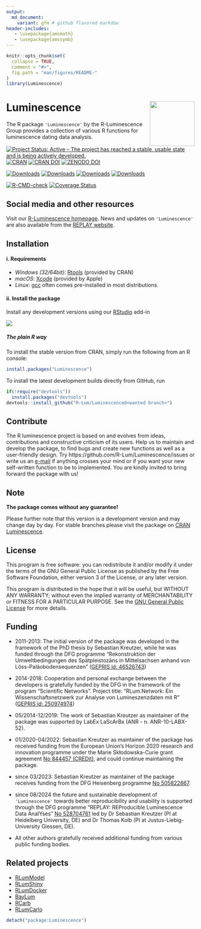 ```yaml
---
output:
  md_document:
    variant: gfm # github flavored markdow
header-includes:
   - \usepackage{amsmath}
   - \usepackage{amssymb}
---
```

<!-- README.md was auto-generated by README.Rmd. Please DO NOT edit by hand!-->
```r
knitr::opts_chunk$set(
  collapse = TRUE,
  comment = "#>",
  fig.path = "man/figures/README-"
)
library(Luminescence)
```

# Luminescence <img width=120px src="man/figures/Luminescence_logo.png" align="right" />

The R package `'Luminescence'` by the R-Luminescence Group provides a collection of various R functions for luminescence dating data analysis.

[![Project Status: Active – The project has reached a stable, usable state and is being actively developed.](https://www.repostatus.org/badges/latest/active.svg)](https://www.repostatus.org/#active)
[![CRAN](https://www.r-pkg.org/badges/version/Luminescence)](https://CRAN.R-project.org/package=Luminescence)
[![CRAN DOI](https://img.shields.io/badge/DOI-10.32614/CRAN.package.Luminescence-1f57b6?style=flat&link=https://doi.org/10.32614/CRAN.package.Luminescence)](https://doi.org/10.32614/CRAN.package.Luminescence)
[![ZENODO DOI](https://zenodo.org/badge/23153315.svg)](https://zenodo.org/badge/latestdoi/23153315)

[![Downloads](https://cranlogs.r-pkg.org/badges/grand-total/Luminescence)](https://www.r-pkg.org/pkg/Luminescence)
[![Downloads](https://cranlogs.r-pkg.org/badges/Luminescence)](https://www.r-pkg.org/pkg/Luminescence)
[![Downloads](https://cranlogs.r-pkg.org/badges/last-week/Luminescence)](https://www.r-pkg.org/pkg/Luminescence)
[![Downloads](https://cranlogs.r-pkg.org/badges/last-day/Luminescence)](https://www.r-pkg.org/pkg/Luminescence)

[![R-CMD-check](https://github.com/R-Lum/Luminescence/actions/workflows/R-CMD-check.yml/badge.svg)](https://github.com/R-Lum/Luminescence/actions)
[![Coverage Status](https://img.shields.io/codecov/c/github/R-Lum/Luminescence.svg)](https://app.codecov.io/github/R-Lum/Luminescence?branch=master)

## Social media and other resources 
Visit our [R-Luminescence homepage](https://r-luminescence.org).
News and updates on `'Luminescence'` are also available from the
[REPLAY website](https://replay.geog.uni-heidelberg.de/).

## Installation

#### i. Requirements

* *Windows (32/64bit)*:  [Rtools](https://cran.r-project.org/bin/windows/Rtools/) (provided by CRAN)
* *macOS*: [Xcode](https://developer.apple.com/) (provided by Apple)
* *Linux*: [gcc](https://gcc.gnu.org) often comes pre-installed in most distributions. 

#### ii. Install the package

Install any development versions using our [RStudio](https://posit.co) add-in

![](man/figures/README-Screenshot_AddIn.png)


##### The plain **R** way

To install the stable version from CRAN, simply run the following from an R console:

```r
install.packages("Luminescence")
```

To install the latest development builds directly from GitHub, run

```r
if(!require("devtools"))
  install.packages("devtools")
devtools::install_github("R-Lum/Luminescence@<wanted branch>")
```

## Contribute

The R luminescence project is based on and evolves from ideas, contributions and constructive criticism of its users. Help us to maintain and develop the package, to find bugs and create new functions as well as a user-friendly design. Try https://github.com/R-Lum/Luminescence/issues or write us an [e-mail](mailto:developers@r-luminescence.org) if anything crosses your mind or if you want your new self-written function to be to implemented. You are kindly invited to bring forward the package with us!

## Note

**The package comes without any guarantee!**

Please further note that this version is a development version and may change day by day. For stable branches please visit
the package on [CRAN Luminescence](https://CRAN.R-project.org/package=Luminescence).

## License

This program is free software: you can redistribute it and/or modify
it under the terms of the GNU General Public License as published by
the Free Software Foundation, either version 3 of the License, or
any later version.

This program is distributed in the hope that it will be useful,
but WITHOUT ANY WARRANTY; without even the implied warranty of
MERCHANTABILITY or FITNESS FOR A PARTICULAR PURPOSE.  See the
[GNU General Public License](https://github.com/R-Lum/Luminescence/blob/master/LICENSE) for more details.

## Funding

* 2011-2013:  The initial version of the package was developed in the framework of the
PhD thesis by Sebastian Kreutzer, while he was funded through the DFG programme "Rekonstruktion der Umweltbedingungen
des Spätpleistozäns in Mittelsachsen anhand von Löss-Paläobodensequenzen"
([GEPRIS id: 46526743](https://gepris.dfg.de/gepris/projekt/46526743))

* 2014-2018: Cooperation and personal exchange between the developers is gratefully
funded by the DFG in the framework of the program
"Scientific Networks". Project title: "RLum.Network: Ein
Wissenschaftsnetzwerk zur Analyse von Lumineszenzdaten mit R" ([GEPRIS id: 250974974 ](https://gepris.dfg.de/gepris/projekt/250974974))

* 05/2014-12/2019: The work of Sebastian Kreutzer as maintainer of the package was supported
by LabEx LaScArBx (ANR - n. ANR-10-LABX-52).

* 01/2020-04/2022: Sebastian Kreutzer as maintainer of the package has received funding
from the European Union’s Horizon 2020 research and innovation programme under
the Marie Skłodowska-Curie grant agreement [No 844457 (CREDit)](https://cordis.europa.eu/project/id/844457), 
and could continue maintaining the package.

* since 03/2023: Sebastian Kreutzer as maintainer of the package receives funding
from the DFG Heisenberg programme [No 505822867](https://gepris.dfg.de/gepris/projekt/505822867).

* since 08/2024 the future and sustainable development of `'Luminescence'` towards
better reproducibility and usability is supported through the DFG programme 
"REPLAY: REProducible Luminescence Data AnalYses" [No 528704761](https://gepris.dfg.de/gepris/projekt/528704761?language=en)
led by Dr Sebastian Kreutzer (PI at Heidelberg University, DE) and Dr Thomas Kolb (PI at Justus-Liebig-University Giessen, DE).

* All other authors gratefully received additional funding from various public funding bodies. 

## Related projects 

* [RLumModel](https://github.com/R-Lum/RLumModel)
* [RLumShiny](https://github.com/R-Lum/RLumShiny)
* [RLumDocker](https://github.com/R-Lum/RLumDocker)
* [BayLum](https://github.com/crp2a/BayLum )
* [RCarb](https://github.com/R-Lum/RCarb)
* [RLumCarlo](https://github.com/R-Lum/RLumCarlo)

```r
detach("package:Luminescence")
```
